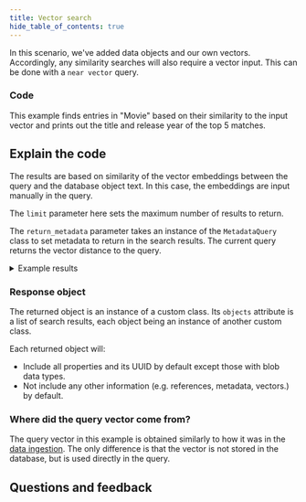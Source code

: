 ```yaml
---
title: Vector search
hide_table_of_contents: true
---
```



In this scenario, we've added data objects and our own vectors. Accordingly, any similarity searches will also require a vector input. This can be done with a `near vector` query.

### <i class="fa-solid fa-code"></i> Code

This example finds entries in "Movie" based on their similarity to the input vector and prints out the title and release year of the top 5 matches.

<FilteredTextBlock
  text={PyCode}
  startMarker="# MetadataSemanticSearch"
  endMarker="# END MetadataSemanticSearch"
  language="py"
/>

## <i class="fa-solid fa-chalkboard"></i> Explain the code

The results are based on similarity of the vector embeddings between the query and the database object text. In this case, the embeddings are input manually in the query.

The `limit` parameter here sets the maximum number of results to return.

The `return_metadata` parameter takes an instance of the `MetadataQuery` class to set metadata to return in the search results. The current query returns the vector distance to the query.

<details>
  <summary>Example results</summary>

```text
In Time 2011
Distance to query: 0.179

Gattaca 1997
Distance to query: 0.180

I, Robot 2004
Distance to query: 0.182

Mad Max: Fury Road 2015
Distance to query: 0.190

The Maze Runner 2014
Distance to query: 0.193
```

</details>

### <i class="fa-solid fa-chalkboard"></i> Response object

The returned object is an instance of a custom class. Its `objects` attribute is a list of search results, each object being an instance of another custom class.

Each returned object will:
- Include all properties and its UUID by default except those with blob data types.
- Not include any other information (e.g. references, metadata, vectors.) by default.

### <i class="fa-solid fa-code"></i> Where did the query vector come from?

The query vector in this example is obtained similarly to how it was in the [data ingestion](../102_object_collections/25_generate_vectors.mdx). The only difference is that the vector is not stored in the database, but is used directly in the query.

<FilteredTextBlock
  text={PyCode}
  startMarker="# GetQueryVector"
  endMarker="# END GetQueryVector"
  language="py"
/>

## Questions and feedback


<DocsFeedback/>
